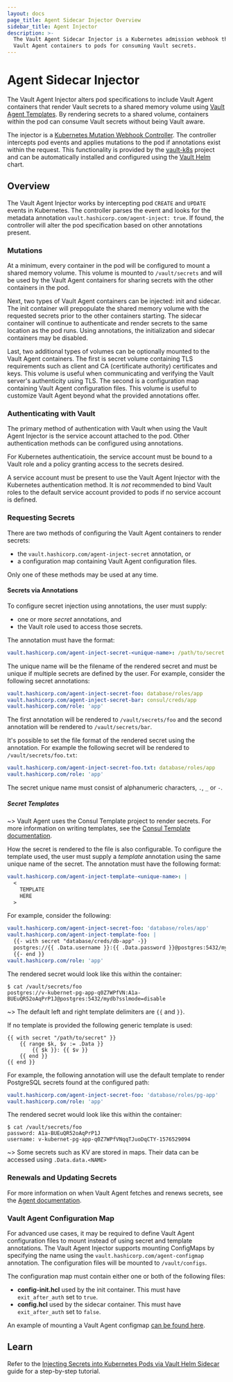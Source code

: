 ```yaml
---
layout: docs
page_title: Agent Sidecar Injector Overview
sidebar_title: Agent Injector
description: >-
  The Vault Agent Sidecar Injector is a Kubernetes admission webhook that adds
  Vault Agent containers to pods for consuming Vault secrets.
---
```


# Agent Sidecar Injector

The Vault Agent Injector alters pod specifications to include Vault Agent
containers that render Vault secrets to a shared memory volume using
[Vault Agent Templates](/docs/agent/template).
By rendering secrets to a shared volume, containers within the pod can consume
Vault secrets without being Vault aware.

The injector is a [Kubernetes Mutation Webhook Controller](https://kubernetes.io/docs/reference/access-authn-authz/admission-controllers/).
The controller intercepts pod events and applies mutations to the pod if annotations exist within
the request. This functionality is provided by the [vault-k8s](https://github.com/hashicorp/vault-k8s)
project and can be automatically installed and configured using the
[Vault Helm](https://github.com/hashicorp/vault-helm) chart.

## Overview

The Vault Agent Injector works by intercepting pod `CREATE` and `UPDATE`
events in Kubernetes. The controller parses the event and looks for the metadata
annotation `vault.hashicorp.com/agent-inject: true`. If found, the controller will
alter the pod specification based on other annotations present.

### Mutations

At a minimum, every container in the pod will be configured to mount a shared
memory volume. This volume is mounted to `/vault/secrets` and will be used by the Vault
Agent containers for sharing secrets with the other containers in the pod.

Next, two types of Vault Agent containers can be injected: init and sidecar. The
init container will prepopulate the shared memory volume with the requested
secrets prior to the other containers starting. The sidecar container will
continue to authenticate and render secrets to the same location as the pod runs.
Using annotations, the initialization and sidecar containers may be disabled.

Last, two additional types of volumes can be optionally mounted to the Vault Agent
containers. The first is secret volume containing TLS requirements such as client
and CA (certificate authority) certificates and keys. This volume is useful when
communicating and verifying the Vault server's authenticity using TLS. The second
is a configuration map containing Vault Agent configuration files. This volume is
useful to customize Vault Agent beyond what the provided annotations offer.

### Authenticating with Vault

The primary method of authentication with Vault when using the Vault Agent Injector
is the service account attached to the pod. Other authentication methods can be configured 
using annotations.

For Kubernetes authenticatioin, the service account must be bound to a Vault role and a 
policy granting access to the secrets desired.

A service account must be present to use the Vault Agent Injector with the Kubernetes 
authentication method. It is _not_ recommended to bind Vault roles to the default service 
account provided to pods if no service account is defined.

### Requesting Secrets

There are two methods of configuring the Vault Agent containers to render secrets:

- the `vault.hashicorp.com/agent-inject-secret` annotation, or
- a configuration map containing Vault Agent configuration files.

Only one of these methods may be used at any time.

#### Secrets via Annotations

To configure secret injection using annotations, the user must supply:

- one or more _secret_ annotations, and
- the Vault role used to access those secrets.

The annotation must have the format:

```yaml
vault.hashicorp.com/agent-inject-secret-<unique-name>: /path/to/secret
```

The unique name will be the filename of the rendered secret and must be unique if
multiple secrets are defined by the user. For example, consider the following
secret annotations:

```yaml
vault.hashicorp.com/agent-inject-secret-foo: database/roles/app
vault.hashicorp.com/agent-inject-secret-bar: consul/creds/app
vault.hashicorp.com/role: 'app'
```

The first annotation will be rendered to `/vault/secrets/foo` and the second
annotation will be rendered to `/vault/secrets/bar`.

It's possible to set the file format of the rendered secret using the annotation. For example the
following secret will be rendered to `/vault/secrets/foo.txt`:

```yaml
vault.hashicorp.com/agent-inject-secret-foo.txt: database/roles/app
vault.hashicorp.com/role: 'app'
```

The secret unique name must consist of alphanumeric characters, `.`, `_` or `-`.

##### Secret Templates

~> Vault Agent uses the Consul Template project to render secrets. For more information
on writing templates, see the [Consul Template documentation](https://github.com/hashicorp/consul-template).

How the secret is rendered to the file is also configurable. To configure the template
used, the user must supply a _template_ annotation using the same unique name of
the secret. The annotation must have the following format:

```yaml
vault.hashicorp.com/agent-inject-template-<unique-name>: |
  <
    TEMPLATE
    HERE
  >
```

For example, consider the following:

```yaml
vault.hashicorp.com/agent-inject-secret-foo: 'database/roles/app'
vault.hashicorp.com/agent-inject-template-foo: |
  {{- with secret "database/creds/db-app" -}}
  postgres://{{ .Data.username }}:{{ .Data.password }}@postgres:5432/mydb?sslmode=disable
  {{- end }}
vault.hashicorp.com/role: 'app'
```

The rendered secret would look like this within the container:

```shell-session
$ cat /vault/secrets/foo
postgres://v-kubernet-pg-app-q0Z7WPfVN:A1a-BUEuQR52oAqPrP1J@postgres:5432/mydb?sslmode=disable
```

~> The default left and right template delimiters are `{{` and `}}`.

If no template is provided the following generic template is used:

```
{{ with secret "/path/to/secret" }}
    {{ range $k, $v := .Data }}
        {{ $k }}: {{ $v }}
    {{ end }}
{{ end }}
```

For example, the following annotation will use the default template to render
PostgreSQL secrets found at the configured path:

```yaml
vault.hashicorp.com/agent-inject-secret-foo: 'database/roles/pg-app'
vault.hashicorp.com/role: 'app'
```

The rendered secret would look like this within the container:

```shell-session
$ cat /vault/secrets/foo
password: A1a-BUEuQR52oAqPrP1J
username: v-kubernet-pg-app-q0Z7WPfVNqqTJuoDqCTY-1576529094
```

~> Some secrets such as KV are stored in maps. Their data can be accessed using `.Data.data.<NAME>`

### Renewals and Updating Secrets

For more information on when Vault Agent fetches and renews secrets, see the
[Agent documentation](/docs/agent/template#renewals-and-updating-secrets).

### Vault Agent Configuration Map

For advanced use cases, it may be required to define Vault Agent configuration
files to mount instead of using secret and template annotations. The Vault Agent
Injector supports mounting ConfigMaps by specifying the name using the `vault.hashicorp.com/agent-configmap`
annotation. The configuration files will be mounted to `/vault/configs`.

The configuration map must contain either one or both of the following files:

- **config-init.hcl** used by the init container. This must have `exit_after_auth` set to `true`.
- **config.hcl** used by the sidecar container. This must have `exit_after_auth` set to `false`.

An example of mounting a Vault Agent configmap [can be found here](/docs/platform/k8s/injector/examples#configmap-example).

## Learn

Refer to the [Injecting Secrets into Kubernetes Pods via Vault Helm
Sidecar](https://learn.hashicorp.com/vault/getting-started-k8s/sidecar) guide
for a step-by-step tutorial.
